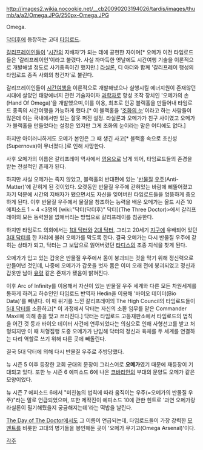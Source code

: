 http://images2.wikia.nocookie.net/__cb20090203194026/tardis/images/thumb/a/a2/Omega.JPG/250px-Omega.JPG

Omega.

[[닥터후]]에 등장하는 고대 [[타임로드]].

[[갈리프레이]]인들이 '[[시간]]의 지배자'가 되는 데에 공헌한 자이며[* 오메가 이전 타임로드들은 '갈리프레이인'이라고 불렸다. 사실 까마득한 옛날에도 시간여행 기술을 이론적으로 개발해낼 정도로 사기종족이긴 했지만.] [[라실론]], 디 아더와 함께 '갈리프레이 행성의 타임로드 종족 사회의 창건자'로 불린다.

갈리프레이인들이 [[시간여행]]을 이론적으로 개발해냈으나 실행시킬 에너지원이 존재않던 시대에 살았던 태양에너지 관련 기술자이자 [[과학자]]로 항성 조작 장치인 '오메가의 손(Hand Of Omega)'을 개발했으며,이를 이용, 최초로 인공 블랙홀을 만들어내 타임로드 종족의 시간여행을 가능하게 했다.[* 이 블랙홀을 '[[조화의 눈]]'이라고 하는 사람들이 많은데 이는 국내에서만 있는 잘못 퍼진 설정. 라실론과 오메가가 친구 사이였고 오메가가 블랙홀을 만들었다는 설정은 있지만 그게 조화의 눈이라는 말은 어디에도 없다.]

하지만 아이러니하게도 오메가 본인은 그 때 생긴 사고[* 블랙홀 속으로 초신성(Supernova)이 무너졌다.]로 인해 사망한다.

사후 오메가의 이름은 갈리프레이 역사에서 [[영웅]]으로 남게 되어, 타임로드들의 존경을 받는 전설적인 존재가 된다.

하지만 사실 오메가는 죽지 않았고, 블랙홀의 반대편에 있는 '[[반물질]] [[우주]](Anti-Matter)'에 갇히게 된 것이었다. 오랫동안 반물질 우주에 갇혀있는 바람에 삐뚤어졌고 자기 덕분에 시간의 지배자가 됐으면서도 자신을 잊어버린 타임로드들을 엉뚱하게 증오하게 된다. 이후 반물질 우주에서 물질을 창조하는 능력을 배운 오메가는 올드 시즌 10 에피소드 1 ~ 4 <3명의 [wiki:"닥터(닥터후)" 닥터](The Three Doctor)>에서 갈리프레이의 모든 동력원을 없애버리는 방법으로 갈리프레이를 침공한다.

하지만 타임로드 의회에서는 [[1대 닥터]]와 [[2대 닥터]], 그리고 20세기 [[지구]]에 유배되어 있던 [[3대 닥터]]를 한 자리에 불러 오메가를 막도록 한다. 결국 오메가는 다시 반물질 우주에 갇히는 상태가 되고, 닥터는 그 보답으로 잃어버렸던 [[타디스]]의 조종 지식을 찾게 된다.

오메가가 입고 있는 갑옷은 반물질 우주에서 몸이 붕괴되는 것을 막기 위해 정신력으로 만들어낸 것인데, 나중에 오메가가 갑옷을 벗자 몸은 이미 오래 전에 붕괴되었고 정신과 갑옷만 남아 [[유령]] 같은 존재가 됐음이 밝혀진다.

이후 Arc of Infinity를 이용해서 자신이 있는 반물질 우주 세계와 다른 모든 차원세계를 통하게 하려고 하수인인 타임로드 반역자 Hedin을 이용해 '바이오 데이터(Bio Data)'를 빼낸다. 이 때 위기를 느낀 갈리프레이의 The High Council의 타임로드들이 [[5대 닥터]]를 소환하고[* 이 과정에서 닥터는 자신의 소환 임무를 맡은 Commander Maxil에 의해 총을 맞고 쓰러진다.] 닥터는 타임로드 고등재판소에서 타임로드의 법칙을 어긴 것 등과 바이오 데이터 사건에 연루되었다는 의심으로 인해 사형선고를 받고 처형되지만 이 때 처형집행 도중 오메가가 난입해 닥터의 정신과 육체를 두 세계를 연결하는 다리 역할로 쓰기 위해 다른 곳에 빼돌린다.

결국 5대 닥터에 의해 다시 반물질 우주로 추방당했다.

뉴 시즌 5 이후 등장한 교회 군대의 문장이 그리스어로 '''오메가'''였기 때문에 재등장이 기대되고 있다. 또한 뉴 시즌 6 에피소드 6에 나온 [[코바리안]]의 부대의 문양도 오메가 같은 모양이었다.

뉴 시즌 7 에피소드 6에서 "미친놈의 법칙에 따라 움직이는 우주(=오메가의 반물질 우주)"라는 말로 언급되었으며, 또한 제작진이 에피소드 10에 관한 힌트로 '과연 오메가랑 라실론이 필기해뒀을지 궁금해지는데'라는 떡밥을 날린다.

[[The Day of The Doctor]]에서도 그 이름이 언급되는데, 타임로드들이 가장 강력한 [[모멘트(닥터후)|모멘트]]를 비롯한 고대의 병기들을 봉인해둔 곳이 '오메가 무기고(Omega Arsenal)'이다.

[[각주]]
